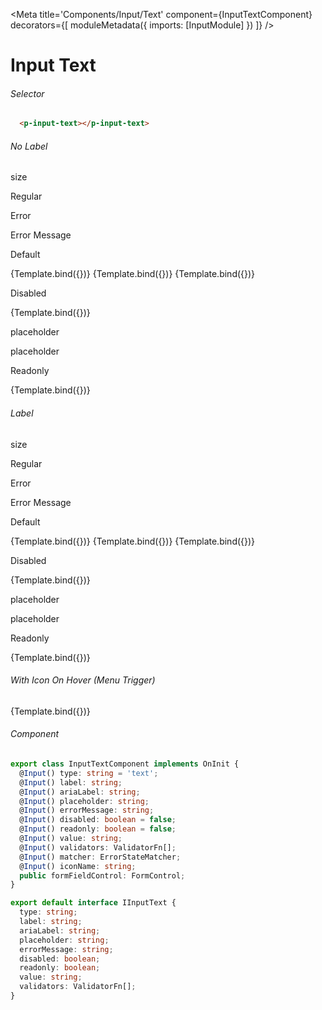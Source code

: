 
<Meta title='Components/Input/Text'
  component={InputTextComponent}
  decorators={[
    moduleMetadata({
      imports: [InputModule]
    })
  ]}
/>


# Input Text

###### Selector

```html
  <p-input-text></p-input-text>
```

###### No Label
<Canvas>
  <p className="story-title hidden-text">size</p>
  <p className="story-title">Regular</p>
  <p className="story-title">Error</p>
  <p className="story-title">Error Message</p>
  <p className="story-title">Default</p>
  <Story name="Default"
     args={{
         ariaLabel: 'Label',
         value: 'Input text'
     }}>
     {Template.bind({})}
  </Story>
  <Story name="Error State"
    args={{
        ariaLabel: 'Label',
        value: null,
        validators: Validators.required
    }}>
    {Template.bind({})}
  </Story>
  <Story name="Error Message"
    args={{
        ariaLabel: 'Label',
        value: null,
        validators: Validators.required,
        errorMessage: 'Validation text',
        matcher: new CustomErrorStateMatcher()
    }}>
    {Template.bind({})}
  </Story>
  <p className="story-title">Disabled</p>
  <Story name="Regular Disabled"
    args={{
        ariaLabel: 'Label',
        value: 'Input text',
        disabled: true
    }}>
  {Template.bind({})}
  </Story>
  <p className="story-title hidden-text">placeholder</p>
  <p className="story-title hidden-text">placeholder</p>
  <p className="story-title">Readonly</p>
  <Story name="Regular Readonly"
    args={{
        ariaLabel: 'Label',
        value: 'Input text',
        readonly: true
    }}>
    {Template.bind({})}
  </Story>
</Canvas>

###### Label
<Canvas>
  <p className="story-title hidden-text">size</p>
  <p className="story-title">Regular</p>
  <p className="story-title">Error</p>
  <p className="story-title">Error Message</p>
  <p className="story-title">Default</p>
  <Story name="Label"
     args={{
         label: 'Label',
         value: 'Input text',
     }}>
     {Template.bind({})}
  </Story>
  <Story name="Label Error State"
    args={{
        label: 'Label',
        value: null,
        validators: Validators.required
    }}>
    {Template.bind({})}
  </Story>
  <Story name="Label Error Message"
    args={{
        label: 'Label',
        value: null,
        validators: Validators.required,
        errorMessage: 'Validation text',
        matcher: new CustomErrorStateMatcher()
    }}>
    {Template.bind({})}
  </Story>
  <p className="story-title">Disabled</p>
  <Story name="Label Regular Disabled"
    args={{
        label: 'Label',
        value: 'Input text',
        disabled: true
    }}>
  {Template.bind({})}
  </Story>
  <p className="story-title hidden-text">placeholder</p>
  <p className="story-title hidden-text">placeholder</p>
  <p className="story-title">Readonly</p>
  <Story name="Label Regular Readonly"
    args={{
        ariaLabel: 'Label',
        value: 'Input text',
        readonly: true
    }}>
    {Template.bind({})}
  </Story>
</Canvas>

###### With Icon On Hover (Menu Trigger)
<Canvas>
  <Story name="With Icon"
     args={{
         value: 'Input text',
         iconName: 'chevron-down'
     }}>
     {Template.bind({})}
  </Story>
</Canvas>

###### Component
```ts
export class InputTextComponent implements OnInit {
  @Input() type: string = 'text';
  @Input() label: string;
  @Input() ariaLabel: string;
  @Input() placeholder: string;
  @Input() errorMessage: string;
  @Input() disabled: boolean = false;
  @Input() readonly: boolean = false;
  @Input() value: string;
  @Input() validators: ValidatorFn[];
  @Input() matcher: ErrorStateMatcher;
  @Input() iconName: string;
  public formFieldControl: FormControl;
}
```

```ts
export default interface IInputText {
  type: string;
  label: string;
  ariaLabel: string;
  placeholder: string;
  errorMessage: string;
  disabled: boolean;
  readonly: boolean;
  value: string;
  validators: ValidatorFn[];
}
```


